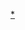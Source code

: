 {{Userbox
 |id-c=#C970AD
 |info-c=#85FF3E
 |id=<del>維基韓科</del>
 |info=這個用戶反對'''[[韩国起源论|維基韓科化]]'''。
 |info-s=10
 |border-c=#000
}}<includeonly>[[Category:反對將維基百科中文變成維基韓科中文的人|{{PAGENAME}}]]</includeonly><noinclude>[[Category:反對將維基百科中文變成維基韓科中文的人|*]]</noinclude>
